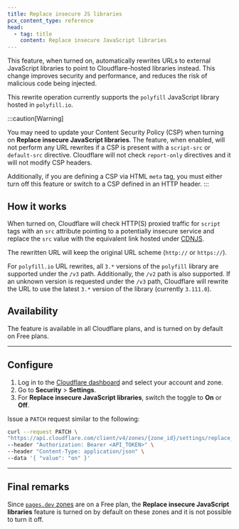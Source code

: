 ```yaml
---
title: Replace insecure JS libraries
pcx_content_type: reference
head:
  - tag: title
    content: Replace insecure JavaScript libraries
---
```



This feature, when turned on, automatically rewrites URLs to external JavaScript libraries to point to Cloudflare-hosted libraries instead. This change improves security and performance, and reduces the risk of malicious code being injected.

This rewrite operation currently supports the `polyfill` JavaScript library hosted in `polyfill.io`.

:::caution[Warning]

You may need to update your <GlossaryTooltip term="content security policy (CSP)">Content Security Policy (CSP)</GlossaryTooltip> when turning on **Replace insecure JavaScript libraries**. The feature, when enabled, will not perform any URL rewrites if a CSP is present with a `script-src` or `default-src` directive. Cloudflare will not check `report-only` directives and it will not modify CSP headers.

Additionally, if you are defining a CSP via HTML `meta` tag, you must either turn off this feature or switch to a CSP defined in an HTTP header.
:::

## How it works

When turned on, Cloudflare will check HTTP(S) proxied traffic for `script` tags with an `src` attribute pointing to a potentially insecure service and replace the `src` value with the equivalent link hosted under [CDNJS](https://cdnjs.cloudflare.com/).

The rewritten URL will keep the original URL scheme (`http://` or `https://`).

For `polyfill.io` URL rewrites, all `3.*` versions of the `polyfill` library are supported under the `/v3` path. Additionally, the `/v2` path is also supported. If an unknown version is requested under the `/v3` path, Cloudflare will rewrite the URL to use the latest `3.*` version of the library (currently `3.111.0`).

## Availability

The feature is available in all Cloudflare plans, and is turned on by default on Free plans.

---

## Configure

<Tabs syncKey="dashPlusAPI"> <TabItem label="Dashboard">

1. Log in to the [Cloudflare dashboard](https://dash.cloudflare.com) and select your account and zone.
2. Go to **Security** > **Settings**.
3. For **Replace insecure JavaScript libraries**, switch the toggle to **On** or **Off**.

</TabItem> <TabItem label="API">

Issue a `PATCH` request similar to the following:

```bash
curl --request PATCH \
"https://api.cloudflare.com/client/v4/zones/{zone_id}/settings/replace_insecure_js" \
--header "Authorization: Bearer <API_TOKEN>" \
--header "Content-Type: application/json" \
--data '{ "value": "on" }'
```

</TabItem> </Tabs>

---

## Final remarks

Since [`pages.dev` zones](/pages/configuration/preview-deployments/) are on a Free plan, the **Replace insecure JavaScript libraries** feature is turned on by default on these zones and it is not possible to turn it off.
